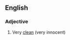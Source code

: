 ==English==

===Adjective===
{{head|en|adjective|head=(as) [[clean]] as a [[hound]]'s [[tooth]]}}

# {{label|en|simile}} Very [[clean]] (very innocent)
